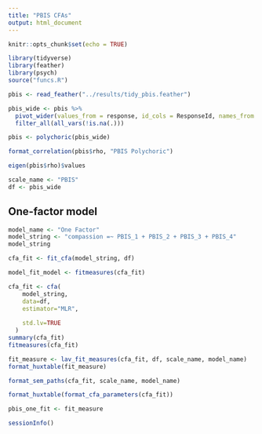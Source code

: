 ```yaml
---
title: "PBIS CFAs"
output: html_document
---
```


```r
knitr::opts_chunk$set(echo = TRUE)
```

```r
library(tidyverse)
library(feather)
library(psych)
source("funcs.R")
```

```r
pbis <- read_feather("../results/tidy_pbis.feather")
```

```r
pbis_wide <- pbis %>% 
  pivot_wider(values_from = response, id_cols = ResponseId, names_from = item) %>% 
  filter_all(all_vars(!is.na(.))) 
```

```r
pbis <- polychoric(pbis_wide)
```

```r
format_correlation(pbis$rho, "PBIS Polychoric")
```

```r
eigen(pbis$rho)$values
```

```r
scale_name <- "PBIS"
df <- pbis_wide
```

## One-factor model

```r
model_name <- "One Factor"
model_string <- "compassion =~ PBIS_1 + PBIS_2 + PBIS_3 + PBIS_4"
model_string
```

```r
cfa_fit <- fit_cfa(model_string, df)
```

```r
model_fit_model <- fitmeasures(cfa_fit)
```

```r
cfa_fit <- cfa(
    model_string, 
    data=df,
    estimator="MLR",
    
    std.lv=TRUE
  )
summary(cfa_fit)
fitmeasures(cfa_fit)
```

```r
fit_measure <- lav_fit_measures(cfa_fit, df, scale_name, model_name)
format_huxtable(fit_measure)
```

```r
format_sem_paths(cfa_fit, scale_name, model_name)
```

```r
format_huxtable(format_cfa_parameters(cfa_fit))
```

```r
pbis_one_fit <- fit_measure
```

```r
sessionInfo()
```
